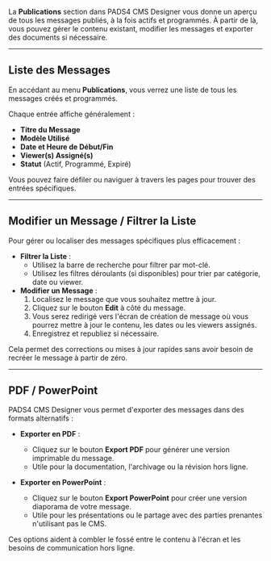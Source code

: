 La **Publications** section dans PADS4 CMS Designer vous donne un aperçu de tous les messages publiés, à la fois actifs et programmés. À partir de là, vous pouvez gérer le contenu existant, modifier les messages et exporter des documents si nécessaire.

***

## Liste des Messages

En accédant au menu **Publications**, vous verrez une liste de tous les messages créés et programmés.

Chaque entrée affiche généralement :

* **Titre du Message**
* **Modèle Utilisé**
* **Date et Heure de Début/Fin**
* **Viewer(s) Assigné(s)**
* **Statut** (Actif, Programmé, Expiré)

Vous pouvez faire défiler ou naviguer à travers les pages pour trouver des entrées spécifiques.

***

## Modifier un Message / Filtrer la Liste

Pour gérer ou localiser des messages spécifiques plus efficacement :

* **Filtrer la Liste** :
  * Utilisez la barre de recherche pour filtrer par mot-clé.
  * Utilisez les filtres déroulants (si disponibles) pour trier par catégorie, date ou viewer.
* **Modifier un Message** :
  1. Localisez le message que vous souhaitez mettre à jour.
  2. Cliquez sur le bouton **Edit** à côté du message.
  3. Vous serez redirigé vers l'écran de création de message où vous pourrez mettre à jour le contenu, les dates ou les viewers assignés.
  4. Enregistrez et republiez si nécessaire.

Cela permet des corrections ou mises à jour rapides sans avoir besoin de recréer le message à partir de zéro.

***

## PDF / PowerPoint

PADS4 CMS Designer vous permet d'exporter des messages dans des formats alternatifs :

* **Exporter en PDF** :
  * Cliquez sur le bouton **Export PDF** pour générer une version imprimable du message.
  * Utile pour la documentation, l'archivage ou la révision hors ligne.

* **Exporter en PowerPoint** :
  * Cliquez sur le bouton **Export PowerPoint** pour créer une version diaporama de votre message.
  * Utile pour les présentations ou le partage avec des parties prenantes n'utilisant pas le CMS.

Ces options aident à combler le fossé entre le contenu à l'écran et les besoins de communication hors ligne.
